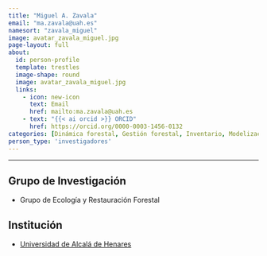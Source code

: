 ```yaml
---
title: "Miguel A. Zavala"
email: "ma.zavala@uah.es"  
namesort: "zavala_miguel"
image: avatar_zavala_miguel.jpg
page-layout: full
about: 
  id: person-profile
  template: trestles
  image-shape: round
  image: avatar_zavala_miguel.jpg
  links:
    - icon: new-icon
      text: Email
      href: mailto:ma.zavala@uah.es
    - text: "{{< ai orcid >}} ORCID"
      href: https://orcid.org/0000-0003-1456-0132
categories: [Dinámica forestal, Gestión forestal, Inventario, Modelización, Monitorización]
person_type: 'investigadores'
---
```

 
<hr>

:::{#person-profile}

## Grupo de Investigación
- Grupo de Ecología y Restauración Forestal

## Institución
- [Universidad de Alcalá de Henares](https://www.uah.es)

:::
